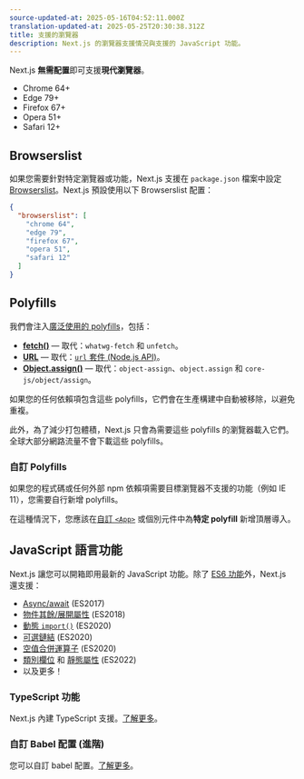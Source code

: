 ```yaml
---
source-updated-at: 2025-05-16T04:52:11.000Z
translation-updated-at: 2025-05-25T20:30:38.312Z
title: 支援的瀏覽器
description: Next.js 的瀏覽器支援情況與支援的 JavaScript 功能。
---
```


Next.js **無需配置**即可支援**現代瀏覽器**。

- Chrome 64+
- Edge 79+
- Firefox 67+
- Opera 51+
- Safari 12+

## Browserslist

如果您需要針對特定瀏覽器或功能，Next.js 支援在 `package.json` 檔案中設定 [Browserslist](https://browsersl.ist)。Next.js 預設使用以下 Browserslist 配置：

```json filename="package.json"
{
  "browserslist": [
    "chrome 64",
    "edge 79",
    "firefox 67",
    "opera 51",
    "safari 12"
  ]
}
```

## Polyfills

我們會注入[廣泛使用的 polyfills](https://github.com/vercel/next.js/blob/canary/packages/next-polyfill-nomodule/src/index.js)，包括：

- [**fetch()**](https://developer.mozilla.org/docs/Web/API/Fetch_API) — 取代：`whatwg-fetch` 和 `unfetch`。
- [**URL**](https://developer.mozilla.org/docs/Web/API/URL) — 取代：[`url` 套件 (Node.js API)](https://nodejs.org/api/url.html)。
- [**Object.assign()**](https://developer.mozilla.org/docs/Web/JavaScript/Reference/Global_Objects/Object/assign) — 取代：`object-assign`、`object.assign` 和 `core-js/object/assign`。

如果您的任何依賴項包含這些 polyfills，它們會在生產構建中自動被移除，以避免重複。

此外，為了減少打包體積，Next.js 只會為需要這些 polyfills 的瀏覽器載入它們。全球大部分網路流量不會下載這些 polyfills。

### 自訂 Polyfills

如果您的程式碼或任何外部 npm 依賴項需要目標瀏覽器不支援的功能（例如 IE 11），您需要自行新增 polyfills。

在這種情況下，您應該在[自訂 `<App>`](/docs/pages/building-your-application/routing/custom-app) 或個別元件中為**特定 polyfill** 新增頂層導入。

## JavaScript 語言功能

Next.js 讓您可以開箱即用最新的 JavaScript 功能。除了 [ES6 功能](https://github.com/lukehoban/es6features)外，Next.js 還支援：

- [Async/await](https://github.com/tc39/ecmascript-asyncawait) (ES2017)
- [物件其餘/展開屬性](https://github.com/tc39/proposal-object-rest-spread) (ES2018)
- [動態 `import()`](https://github.com/tc39/proposal-dynamic-import) (ES2020)
- [可選鏈結](https://github.com/tc39/proposal-optional-chaining) (ES2020)
- [空值合併運算子](https://github.com/tc39/proposal-nullish-coalescing) (ES2020)
- [類別欄位](https://github.com/tc39/proposal-class-fields) 和 [靜態屬性](https://github.com/tc39/proposal-static-class-features) (ES2022)
- 以及更多！

### TypeScript 功能

Next.js 內建 TypeScript 支援。[了解更多](/docs/pages/api-reference/config/typescript)。

### 自訂 Babel 配置 (進階)

您可以自訂 babel 配置。[了解更多](/docs/pages/guides/babel)。